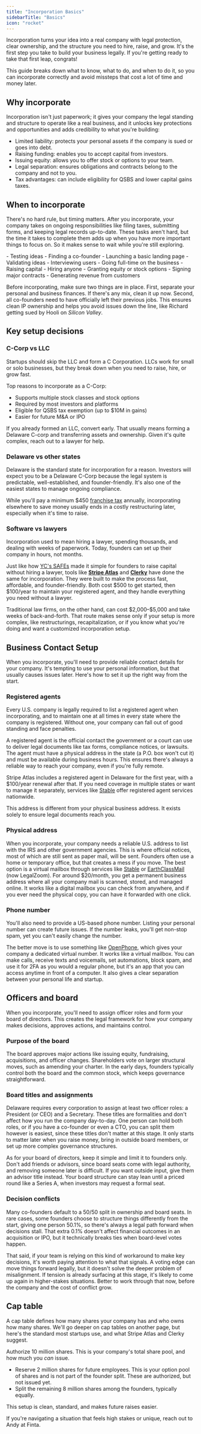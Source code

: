 ```yaml
---
title: "Incorporation Basics"
sidebarTitle: "Basics"
icon: "rocket"
---
```


Incorporation turns your idea into a real company with legal protection, clear ownership, and the structure you need to hire, raise, and grow. It's the first step you take to build your business legally. If you're getting ready to take that first leap, congrats! 

This guide breaks down what to know, what to do, and when to do it, so you can incorporate correctly and avoid missteps that cost a lot of time and money later. 

## **Why incorporate**

Incorporation isn't just paperwork; it gives your company the legal standing and structure to operate like a real business, and it unlocks key protections and opportunities and adds credibility to what you're building:

- Limited liability: protects your personal assets if the company is sued or goes into debt.
- Raising funding: enables you to accept capital from investors.
- Issuing equity: allows you to offer stock or options to your team.
- Legal separation: ensures obligations and contracts belong to the company and not to you.
- Tax advantages: can include eligibility for QSBS and lower capital gains taxes.

## **When to incorporate**

There's no hard rule, but timing matters. After you incorporate, your company takes on ongoing responsibilities like filing taxes, submitting forms, and keeping legal records up-to-date. These tasks aren't hard, but the time it takes to complete them adds up when you have more important things to focus on. So it makes sense to wait while you're still exploring.

<Tabs>
  <Tab title="When to wait">
    - Testing ideas
    - Finding a co-founder
    - Launching a basic landing page
    - Validating ideas
    - Interviewing users
  </Tab>
  <Tab title="When to incorporate">
    - Going full-time on the business
    - Raising capital
    - Hiring anyone
    - Granting equity or stock options
    - Signing major contracts
    - Generating revenue from customers
  </Tab>
</Tabs>

Before incorporating, make sure two things are in place. First, separate your personal and business finances. If there's any mix, clean it up now. Second, all co-founders need to have officially left their previous jobs. This ensures clean IP ownership and helps you avoid issues down the line, like Richard getting sued by Hooli on *Silicon Valley*.

## Key setup decisions

### **C-Corp vs LLC**

Startups should skip the LLC and form a C Corporation. LLCs work for small or solo businesses, but they break down when you need to raise, hire, or grow fast.

Top reasons to incorporate as a C-Corp:

- Supports multiple stock classes and stock options
- Required by most investors and platforms
- Eligible for QSBS tax exemption (up to $10M in gains)
- Easier for future M&A or IPO

If you already formed an LLC, convert early. That usually means forming a Delaware C-corp and transferring assets and ownership. Given it's quite complex, reach out to a lawyer for help.

### **Delaware vs other states**

Delaware is the standard state for incorporation for a reason. Investors will expect you to be a Delaware C-Corp because the legal system is predictable, well-established, and founder-friendly. It's also one of the easiest states to manage ongoing compliance.

While you'll pay a minimum $450 [franchise tax](https://revenue.delaware.gov/business-tax-forms/annual-report-franchise-tax/) annually, incorporating elsewhere to save money usually ends in a costly restructuring later, especially when it's time to raise.

### Software vs lawyers

Incorporation used to mean hiring a lawyer, spending thousands, and dealing with weeks of paperwork. Today, founders can set up their company in hours, not months.  

Just like how [YC's SAFEs](https://www.ycombinator.com/documents) made it simple for founders to raise capital without hiring a lawyer, tools like [**Stripe Atlas**](https://stripe.com/atlas) and [**Clerky**](https://www.clerky.com/) have done the same for incorporation. They were built to make the process fast, affordable, and founder-friendly. Both cost \$500 to get started, then $100/year to maintain your registered agent, and they handle everything you need without a lawyer.

Traditional law firms, on the other hand, can cost \$2,000–$5,000 and take weeks of back-and-forth. That route makes sense only if your setup is more complex, like restructurings, recapitalization, or if you know what you're doing and want a customized incorporation setup. 

## **Business Contact Setup**

When you incorporate, you'll need to provide reliable contact details for your company. It's tempting to use your personal information, but that usually causes issues later. Here's how to set it up the right way from the start.

### Registered agents

Every U.S. company is legally required to list a registered agent when incorporating, and to maintain one at all times in every state where the company is registered. Without one, your company can fall out of good standing and face penalties.

A registered agent is the official contact the government or a court can use to deliver legal documents like tax forms, compliance notices, or lawsuits. The agent must have a physical address in the state (a P.O. box won't cut it) and must be available during business hours. This ensures there's always a reliable way to reach your company, even if you're fully remote.

Stripe Atlas includes a registered agent in Delaware for the first year, with a $100/year renewal after that. If you need coverage in multiple states or want to manage it separately, services like [Stable](https://www.usestable.com/) offer registered agent services nationwide.

This address is different from your physical business address. It exists solely to ensure legal documents reach you. 

### **Physical address**

When you incorporate, your company needs a reliable U.S. address to list with the IRS and other government agencies. This is where official notices, most of which are still sent as paper mail, will be sent. Founders often use a home or temporary office, but that creates a mess if you move. The best option is a virtual mailbox through services like [Stable](https://www.usestable.com/) or [EarthClassMail](https://app.earthclassmail.com/login) (now LegalZoom). For around $20/month, you get a permanent business address where all your company mail is scanned, stored, and managed online. It works like a digital mailbox you can check from anywhere, and if you ever need the physical copy, you can have it forwarded with one click.

### **Phone number**

You'll also need to provide a US-based phone number. Listing your personal number can create future issues. If the number leaks, you'll get non-stop spam, yet you can't easily change the number. 

The better move is to use something like [OpenPhone](https://www.openphone.com/), which gives your company a dedicated virtual number. It works like a virtual mailbox. You can make calls, receive texts and voicemails, set automations, block spam, and use it for 2FA as you would a regular phone, but it's an app that you can access anytime in front of a computer. It also gives a clear separation between your personal life and startup. 

## **Officers and board**

When you incorporate, you'll need to assign officer roles and form your board of directors. This creates the legal framework for how your company makes decisions, approves actions, and maintains control.

### Purpose of the board

The board approves major actions like issuing equity, fundraising, acquisitions, and officer changes. Shareholders vote on larger structural moves, such as amending your charter. In the early days, founders typically control both the board and the common stock, which keeps governance straightforward.

### Board titles and assignments

Delaware requires every corporation to assign at least two officer roles: a President (or CEO) and a Secretary. These titles are formalities and don't affect how you run the company day-to-day. One person can hold both roles, or if you have a co-founder or even a CTO, you can split them however is easiest, since these titles don't matter at this stage. It only starts to matter later when you raise money, bring in outside board members, or set up more complex governance structures.

As for your board of directors, keep it simple and limit it to founders only. Don't add friends or advisors, since board seats come with legal authority, and removing someone later is difficult. If you want outside input, give them an advisor title instead. Your board structure can stay lean until a priced round like a Series A, when investors may request a formal seat.

### Decision conflicts

Many co-founders default to a 50/50 split in ownership and board seats. In rare cases, some founders choose to structure things differently from the start, giving one person 50.1%, so there's always a legal path forward when decisions stall. That extra 0.1% doesn't affect financial outcomes in an acquisition or IPO, but it technically breaks ties when board-level votes happen.

That said, if your team is relying on this kind of workaround to make key decisions, it's worth paying attention to what that signals. A voting edge can move things forward legally, but it doesn't solve the deeper problem of misalignment. If tension is already surfacing at this stage, it's likely to come up again in higher-stakes situations. Better to work through that now, before the company and the cost of conflict grow.

## **Cap table**

A cap table defines how many shares your company has and who owns how many shares. We'll go deeper on cap tables on another page, but here's the standard most startups use, and what Stripe Atlas and Clerky suggest.

Authorize 10 million shares. This is your company's total share pool, and how much you *can* issue.
- Reserve 2 million shares for future employees. This is your option pool of shares and is not part of the founder split. These are authorized, but not issued yet.
- Split the remaining 8 million shares among the founders, typically equally.

This setup is clean, standard, and makes future raises easier.

If you're navigating a situation that feels high stakes or unique, reach out to Andy at Finta.
